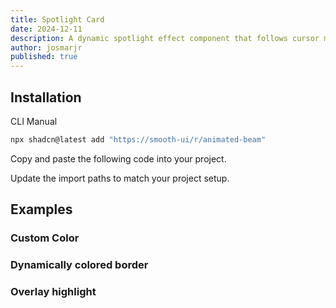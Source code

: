 ```yaml
---
title: Spotlight Card
date: 2024-12-11
description: A dynamic spotlight effect component that follows cursor movement.
author: josmarjr
published: true
---
```


<ComponentCodePreview name="spotlight-card-demo" />

## Installation

<Tabs defaultValue="cli">

<TabsList>
  <TabsTrigger value="cli">CLI</TabsTrigger>
  <TabsTrigger value="manual">Manual</TabsTrigger>
</TabsList>
<TabsContent value="cli">

```bash
npx shadcn@latest add "https://smooth-ui/r/animated-beam"
```

</TabsContent>

<TabsContent value="manual">

<Steps>

<Step>Copy and paste the following code into your project.</Step>

<ComponentSource name="spotlight-card" />

<Step>Update the import paths to match your project setup.</Step>

</Steps>

</TabsContent>

</Tabs>

## Examples

### Custom Color
<ComponentCodePreview name="spotlight-custom-color" className="mb-6" />

### Dynamically colored border
<ComponentCodePreview name="spotlight-card-border" className="mb-6" />

### Overlay highlight
<ComponentCodePreview name="spotlight-card-highlight" className="mb-4" />
